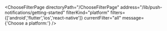 


<ChooseFilterPage
    directoryPath="/ChooseFilterPage"
    address="/lib/push-notifications/getting-started"
    filterKind="platform"
    filters={['android','flutter','ios','react-native']}
    currentFilter="all"
    message={'Choose a platform:'}
/>
